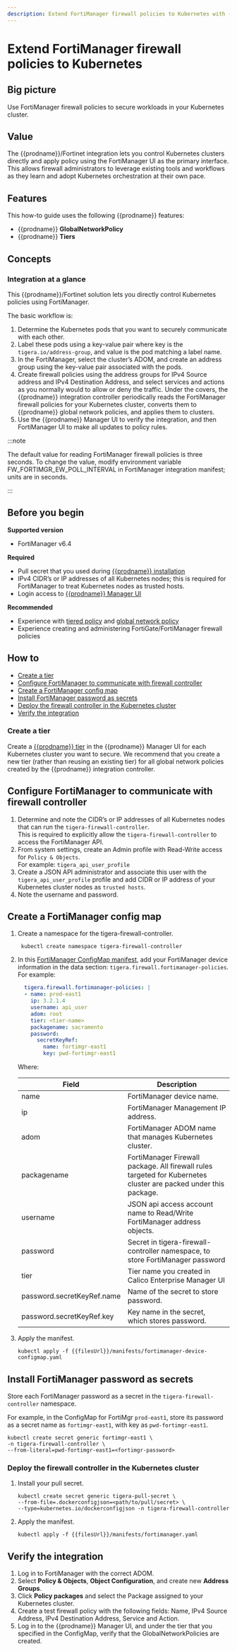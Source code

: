 ```yaml
---
description: Extend FortiManager firewall policies to Kubernetes with {{prodname}}
---
```


# Extend FortiManager firewall policies to Kubernetes

## Big picture

Use FortiManager firewall policies to secure workloads in your Kubernetes cluster.

## Value

The {{prodname}}/Fortinet integration lets you control Kubernetes clusters directly and apply policy
using the FortiManager UI as the primary interface. This allows firewall administrators to leverage existing
tools and workflows as they learn and adopt Kubernetes orchestration at their own pace.

## Features

This how-to guide uses the following {{prodname}} features:

- {{prodname}} **GlobalNetworkPolicy**
- {{prodname}} **Tiers**

## Concepts

### Integration at a glance

This {{prodname}}/Fortinet solution lets you directly control Kubernetes policies using FortiManager.

The basic workflow is:

1. Determine the Kubernetes pods that you want to securely communicate with each other.
1. Label these pods using a key-value pair where key is the `tigera.io/address-group`, and value is the pod matching a label name.
1. In the FortiManager, select the cluster’s ADOM, and create an address group using the key-value pair associated with the pods.
1. Create firewall policies using the address groups for IPv4 Source address and IPv4 Destination Address, and select services and actions as you normally would to allow or deny the traffic. Under the covers, the {{prodname}} integration controller periodically reads the FortiManager firewall policies for your Kubernetes cluster, converts them to {{prodname}} global network policies, and applies them to clusters.
1. Use the {{prodname}} Manager UI to verify the integration, and then FortiManager UI to make all updates to policy rules.

:::note

The default value for reading FortiManager firewall policies is three seconds. To change the value, modify environment variable FW_FORTIMGR_EW_POLL_INTERVAL in FortiManager integration manifest; units are in seconds.

:::

## Before you begin

**Supported version**

- FortiManager v6.4

**Required**

- Pull secret that you used during [{{prodname}} installation](../../../getting-started/install-on-clusters/index.mdx)
- IPv4 CIDR’s or IP addresses of all Kubernetes nodes; this is required for FortiManager to treat Kubernetes nodes as trusted hosts.
- Login access to [{{prodname}} Manager UI](../../../operations/cnx/access-the-manager.mdx)

**Recommended**

- Experience with [ tiered policy](../../policy-tiers/tiered-policy.mdx) and [ global network policy](../../../reference/resources/globalnetworkpolicy.mdx)
- Experience creating and administering FortiGate/FortiManager firewall policies

## How to

- [Create a tier](#create-a-tier)
- [Configure FortiManager to communicate with firewall controller](#configure-fortimanager-to-communicate-with-firewall-controller)
- [Create a FortiManager config map](#create-a-fortimanager-config-map)
- [Install FortiManager password as secrets](#install-fortimanager-password-as-secrets)
- [Deploy the firewall controller in the Kubernetes cluster](#deploy-the-firewall-controller-in-the-kubernetes-cluster)
- [Verify the integration](#verify-the-integration)

### Create a tier

Create a [{{prodname}} tier](../../policy-tiers/tiered-policy.mdx) in the {{prodname}} Manager UI for each Kubernetes cluster you want to secure. We recommend that you create a new tier (rather than reusing an existing tier) for all global network policies created by the {{prodname}} integration controller.

## Configure FortiManager to communicate with firewall controller

1. Determine and note the CIDR’s or IP addresses of all Kubernetes nodes that can run the `tigera-firewall-controller`.  
   This is required to explicitly allow the `tigera-firewall-controller` to access the FortiManager API.
1. From system settings, create an Admin profile with Read-Write access for `Policy & Objects`.  
   For example: `tigera_api_user_profile`
1. Create a JSON API administrator and associate this user with the `tigera_api_user_profile` profile and add CIDR or IP address of your Kubernetes cluster nodes as `trusted hosts`.
1. Note the username and password.

## Create a FortiManager config map

1. Create a namespace for the tigera-firewall-controller.

   ```batch
    kubectl create namespace tigera-firewall-controller
   ```

1. In this [FortiManager ConfigMap manifest](/manifests/fortimanager-device-configmap.yaml), add your FortiManager device information in the data section: `tigera.firewall.fortimanager-policies`. For example:

   ```yaml
     tigera.firewall.fortimanager-policies: |
     - name: prod-east1
       ip: 3.2.1.4
       username: api_user
       adom: root
       tier: <tier-name>
       packagename: sacramento
       password:
         secretKeyRef:
           name: fortimgr-east1
           key: pwd-fortimgr-east1
   ```

   Where:

   | Field                      | Description                                                                                                      |
   | -------------------------- | ---------------------------------------------------------------------------------------------------------------- |
   | name                       | FortiManager device name.                                                                                        |
   | ip                         | FortiManager Management IP address.                                                                              |
   | adom                       | FortiManager ADOM name that manages Kubernetes cluster.                                                          |
   | packagename                | FortiManager Firewall package. All firewall rules targeted for Kubernetes cluster are packed under this package. |
   | username                   | JSON api access account name to Read/Write FortiManager address objects.                                         |
   | password                   | Secret in tigera-firewall-controller namespace, to store FortiManager password                                   |
   | tier                       | Tier name you created in Calico Enterprise Manager UI                                                            |
   | password.secretKeyRef.name | Name of the secret to store password.                                                                            |
   | password.secretKeyRef.key  | Key name in the secret, which stores password.                                                                   |

1. Apply the manifest.

   ```batch
   kubectl apply -f {{filesUrl}}/manifests/fortimanager-device-configmap.yaml
   ```

## Install FortiManager password as secrets

Store each FortiManager password as a secret in the `tigera-firewall-controller` namespace.

For example, in the ConfigMap for FortiMgr `prod-east1`, store its password as a secret name as `fortimgr-east1`, with key as `pwd-fortimgr-east1`.

```batch
kubectl create secret generic fortimgr-east1 \
-n tigera-firewall-controller \
--from-literal=pwd-fortimgr-east1=<fortimgr-password>
```

### Deploy the firewall controller in the Kubernetes cluster

1. Install your pull secret.

   ```batch
   kubectl create secret generic tigera-pull-secret \
   --from-file=.dockerconfigjson=<path/to/pull/secret> \
   --type=kubernetes.io/dockerconfigjson -n tigera-firewall-controller
   ```

1. Apply the manifest.

   ```batch
   kubectl apply -f {{filesUrl}}/manifests/fortimanager.yaml
   ```

## Verify the integration

1. Log in to FortiManager with the correct ADOM.
2. Select **Policy & Objects**, **Object Configuration**, and create new **Address Groups**.
3. Click **Policy packages** and select the Package assigned to your Kubernetes cluster.
4. Create a test firewall policy with the following fields: Name, IPv4 Source Address, IPv4 Destination Address, Service and Action.
5. Log in to the {{prodname}} Manager UI, and under the tier that you specified in the ConfigMap, verify that the GlobalNetworkPolicies are created.
